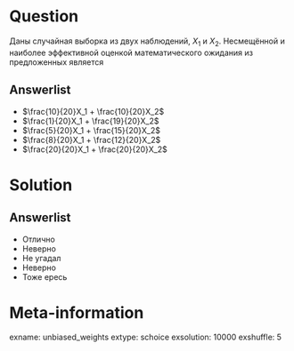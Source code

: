 Question
========
Даны случайная выборка из двух наблюдений, $X_1$ и $X_2$. Несмещённой и наиболее эффективной оценкой математического ожидания из предложенных является

Answerlist
----------
* $\frac{10}{20}X_1 + \frac{10}{20}X_2$
* $\frac{1}{20}X_1 + \frac{19}{20}X_2$
* $\frac{5}{20}X_1 + \frac{15}{20}X_2$
* $\frac{8}{20}X_1 + \frac{12}{20}X_2$
* $\frac{20}{20}X_1 + \frac{20}{20}X_2$

Solution
========

Answerlist
----------
* Отлично
* Неверно
* Не угадал
* Неверно
* Тоже ересь


Meta-information
================
exname: unbiased_weights
extype: schoice
exsolution: 10000
exshuffle: 5
